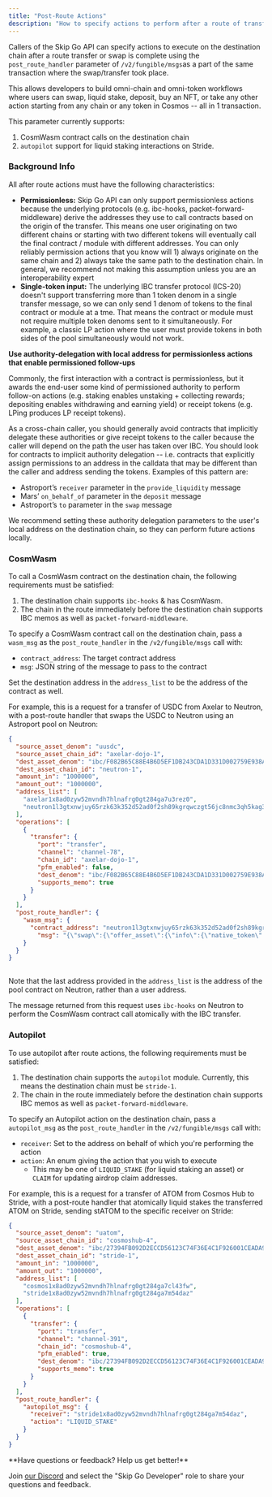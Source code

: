 ```yaml
---
title: "Post-Route Actions"
description: "How to specify actions to perform after a route of transfers/swaps is completed"
---
```


Callers of the Skip Go API can specify actions to execute on the destination chain after a route transfer or swap is complete using the `post_route_handler` parameter of `/v2/fungible/msgs`as a part of the same transaction where the swap/transfer took place. 

This allows developers to build omni-chain and omni-token workflows where users can swap, liquid stake, deposit, buy an NFT, or take any other action starting from any chain or any token in Cosmos -- all in 1 transaction.

This parameter currently supports:

1. CosmWasm contract calls on the destination chain
2. `autopilot` support for liquid staking interactions on Stride.

### Background Info

All after route actions must have the following characteristics: 

* **Permissionless:** Skip Go API can only support permissionless actions because the underlying protocols (e.g. ibc-hooks, packet-forward-middleware) derive the addresses they use to call contracts based on the origin of the transfer. This means one user originating on two different chains or starting with two different tokens will eventually call the final contract / module with different addresses. You can only reliably permission actions that you know will 1) always originate on the same chain and 2) always take the same path to the destination chain. In general, we recommend not making this assumption unless you are an interoperability expert
* **Single-token input:** The underlying IBC transfer protocol (ICS-20) doesn't support transferring more than 1 token denom in a single transfer message, so we can only send 1 denom of tokens to the final contract or module at a tme. That means the contract or module must not require multiple token denoms sent to it simultaneously. For example, a classic LP action where the user must provide tokens in both sides of the pool simultaneously would not work.

<Warning>

**Use authority-delegation with local address for permissionless actions that enable permissioned follow-ups**

Commonly, the first interaction with a contract is permissionless, but it awards the end-user some kind of permissioned authority to perform follow-on actions (e.g. staking enables unstaking + collecting rewards; depositing enables withdrawing and earning yield) or receipt tokens (e.g. LPing produces LP receipt tokens). 

As a cross-chain caller, you should generally avoid contracts that implicitly delegate these authorities or give receipt tokens to the caller because the caller will depend on the path the user has taken over IBC. You should look for contracts to implicit authority delegation -- i.e. contracts that explicitly assign permissions to an address in the calldata that may be different than the caller and address sending the tokens. Examples of this pattern are: 

* Astroport’s `receiver` parameter in the `provide_liquidity` message
* Mars’ `on_behalf_of` parameter in the `deposit` message
* Astroport’s `to` parameter in the `swap` message

We recommend setting these authority delegation parameters to the user's local address on the destination chain, so they can perform future actions locally.
</Warning>
### CosmWasm

To call a CosmWasm contract on the destination chain, the following requirements must be satisfied:

1. The destination chain supports `ibc-hooks` & has CosmWasm.
2. The chain in the route immediately before the destination chain supports IBC memos as well as `packet-forward-middleware`.

To specify a CosmWasm contract call on the destination chain, pass a `wasm_msg` as the `post_route_handler` in the `/v2/fungible/msgs` call with: 

* `contract_address`: The target contract address
* `msg`: JSON string of the message to pass to the contract

Set the destination address in the `address_list` to be the address of the contract as well.

For example, this is a request for a transfer of USDC from Axelar to Neutron, with a post-route handler that swaps the USDC to Neutron using an Astroport pool on Neutron:

```json
{
  "source_asset_denom": "uusdc",
  "source_asset_chain_id": "axelar-dojo-1",
  "dest_asset_denom": "ibc/F082B65C88E4B6D5EF1DB243CDA1D331D002759E938A0F5CD3FFDC5D53B3E349",
  "dest_asset_chain_id": "neutron-1",
  "amount_in": "1000000",
  "amount_out": "1000000",
  "address_list": [
    "axelar1x8ad0zyw52mvndh7hlnafrg0gt284ga7u3rez0",
    "neutron1l3gtxnwjuy65rzk63k352d52ad0f2sh89kgrqwczgt56jc8nmc3qh5kag3"
  ],
  "operations": [
    {
      "transfer": {
        "port": "transfer",
        "channel": "channel-78",
        "chain_id": "axelar-dojo-1",
        "pfm_enabled": false,
        "dest_denom": "ibc/F082B65C88E4B6D5EF1DB243CDA1D331D002759E938A0F5CD3FFDC5D53B3E349",
        "supports_memo": true
      }
    }
  ],
  "post_route_handler": {
    "wasm_msg": {
      "contract_address": "neutron1l3gtxnwjuy65rzk63k352d52ad0f2sh89kgrqwczgt56jc8nmc3qh5kag3",
        "msg": "{\"swap\":{\"offer_asset\":{\"info\":{\"native_token\":{\"denom\":\"ibc/F082B65C88E4B6D5EF1DB243CDA1D331D002759E938A0F5CD3FFDC5D53B3E349\"}},\"amount\":\"10000\"},\"to\":\"neutron1x8ad0zyw52mvndh7hlnafrg0gt284ga7uqunnf\"}}"
    }
  }
}
    
```

Note that the last address provided in the `address_list` is the address of the pool contract on Neutron, rather than a user address.

The message returned from this request uses `ibc-hooks` on Neutron to perform the CosmWasm contract call atomically with the IBC transfer.

### Autopilot

To use autopilot after route actions, the following requirements must be satisfied:

1. The destination chain supports the `autopilot` module. Currently, this means the destination chain must be `stride-1`.
2. The chain in the route immediately before the destination chain supports IBC memos as well as `packet-forward-middleware`.

To specify an Autopilot action on the destination chain, pass a `autopilot_msg` as the `post_route_handler` in the `/v2/fungible/msgs` call with: 

* `receiver`: Set to the address on behalf of which you're performing the action
* `action`: An enum giving the action that you wish to execute  
   * This may be one of `LIQUID_STAKE` (for liquid staking an asset) or `CLAIM` for updating airdrop claim addresses.

For example, this is a request for a transfer of ATOM from Cosmos Hub to Stride, with a post-route handler that atomically liquid stakes the transferred ATOM on Stride, sending stATOM to the specific receiver on Stride:

```json
{
  "source_asset_denom": "uatom",
  "source_asset_chain_id": "cosmoshub-4",
  "dest_asset_denom": "ibc/27394FB092D2ECCD56123C74F36E4C1F926001CEADA9CA97EA622B25F41E5EB2",
  "dest_asset_chain_id": "stride-1",
  "amount_in": "1000000",
  "amount_out": "1000000",
  "address_list": [
    "cosmos1x8ad0zyw52mvndh7hlnafrg0gt284ga7cl43fw",
    "stride1x8ad0zyw52mvndh7hlnafrg0gt284ga7m54daz"
  ],
  "operations": [
    {
      "transfer": {
        "port": "transfer",
        "channel": "channel-391",
        "chain_id": "cosmoshub-4",
        "pfm_enabled": true,
        "dest_denom": "ibc/27394FB092D2ECCD56123C74F36E4C1F926001CEADA9CA97EA622B25F41E5EB2",
        "supports_memo": true
      }
    }
  ],
  "post_route_handler": {
    "autopilot_msg": {
      "receiver": "stride1x8ad0zyw52mvndh7hlnafrg0gt284ga7m54daz",
      "action": "LIQUID_STAKE"
    }
  }
}
```


<Check>
  **Have questions or feedback? Help us get better!**

Join [our Discord](https://skip.build/discord) and select the "Skip Go Developer" role to share your questions and feedback.
</Check>